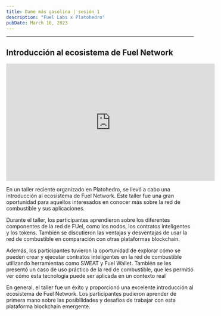 ```yaml
---
title: Dame más gasolina | sesión 1
description: "Fuel Labs x Platohedro"
pubDate: March 10, 2023
---
```






---

<div> 

  <h2> Introducción al ecosistema de Fuel Network</h2>
<iframe width="560" height="315" src="https://www.youtube.com/embed/PvWpQJA_91s" title="YouTube video player" frameborder="0" allow="accelerometer; autoplay; clipboard-write; encrypted-media; gyroscope; picture-in-picture; web-share" allowfullscreen></iframe>
  
</div>

En un taller reciente organizado en Platohedro, se llevó a cabo una introducción al ecosistema de Fuel Network. Este taller fue una gran oportunidad para aquellos interesados en conocer más sobre la red de combustible y sus aplicaciones.

 
Durante el taller, los participantes aprendieron sobre los diferentes componentes de la red de FUel, como los nodos, los contratos inteligentes y los tokens. También se discutieron las ventajas y desventajas de usar la red de combustible en comparación con otras plataformas blockchain.

Además, los participantes tuvieron la oportunidad de explorar cómo se pueden crear y ejecutar contratos inteligentes en la red de combustible utilizando herramientas como SWEAT y Fuel Wallet. También se les presentó un caso de uso práctico de la red de combustible, que les permitió ver cómo esta tecnología puede ser aplicada en un contexto real

En general, el taller fue un éxito y proporcionó una excelente introducción al ecosistema de Fuel Network. Los participantes pudieron aprender de primera mano sobre las posibilidades y desafíos de trabajar con esta plataforma blockchain emergente.
